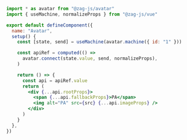 ```jsx
import * as avatar from "@zag-js/avatar"
import { useMachine, normalizeProps } from "@zag-js/vue"

export default defineComponent({
  name: "Avatar",
  setup() {
    const [state, send] = useMachine(avatar.machine({ id: "1" }))

    const apiRef = computed(() =>
      avatar.connect(state.value, send, normalizeProps),
    )

    return () => {
      const api = apiRef.value
      return (
        <div {...api.rootProps}>
          <span {...api.fallbackProps}>PA</span>
          <img alt="PA" src={src} {...api.imageProps} />
        </div>
      )
    }
  },
})
```
